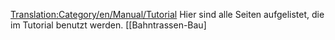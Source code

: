 [[Translation:Category/en/Manual/Tutorial]]
Hier sind alle Seiten aufgelistet, die im Tutorial benutzt werden.
[[Bahntrassen-Bau]